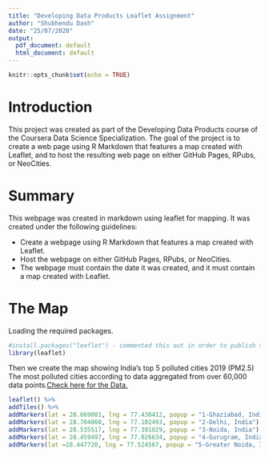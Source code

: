 ```yaml
---
title: "Developing Data Products Leaflet Assignment"
author: "Shubhendu Dash"
date: "25/07/2020"
output:
  pdf_document: default
  html_document: default
---
```


```r
knitr::opts_chunk$set(echo = TRUE)
```

# Introduction
This project was created as part of the Developing Data Products course of the Coursera Data Science Specialization. The goal of the project is to create a web page using R Markdown that features a map created with Leaflet, and to host the resulting web page on either GitHub Pages, RPubs, or NeoCities.

# Summary
This webpage was created in markdown using leaflet for mapping. It was created under the following guidelines:

- Create a webpage using R Markdown that features a map created with Leaflet.
- Host the webpage on either GitHub Pages, RPubs, or NeoCities.
- The webpage must contain the date it was created, and it must contain a map created with Leaflet.

# The Map
Loading the required packages.

```r
#install.packages("leaflet") - commented this out in order to publish to HTML correctly. If running as a chunk of a code, leave this line in. 
library(leaflet)
```

Then we create the map showing India's top 5 polluted cities 2019 (PM2.5) 
The most polluted cities according to data aggregated from over 60,000 data points.[Check here for the Data.](https://www.iqair.com/us/world-most-polluted-cities?continent=59af92b13e70001c1bd78e53&country=SPLi4goKT3JDgP4Mm&state=&page=1&perPage=50&cities=)

```r
leaflet() %>%
addTiles() %>%
addMarkers(lat = 28.669081, lng = 77.430412, popup = "1-Ghaziabad, India") %>%
addMarkers(lat = 28.704060, lng = 77.102493, popup = "2-Delhi, India") %>%
addMarkers(lat = 28.535517, lng = 77.391029, popup = "3-Noida, India") %>%
addMarkers(lat = 28.459497, lng = 77.026634, popup = "4-Gurugram, India") %>%
addMarkers(lat =28.447720, lng = 77.524567, popup = "5-Greater Noida, India")
```




